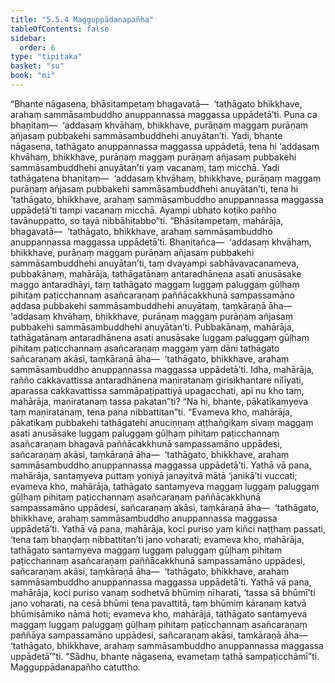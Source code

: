 ```yaml
---
title: "5.5.4 Magguppādanapañha"
tableOfContents: false
sidebar:
  order: 6
type: "tipitaka"
basket: "su"
book: "mi"
---
```



<DynamicBreadcrumb />

<Division number="163" book="mi" bookNo="28">

<Paragraph number="968" book="mi">
“Bhante nāgasena, bhāsitampetaṃ bhagavatā—  ‘tathāgato bhikkhave, arahaṃ sammāsambuddho anuppannassa maggassa uppādetā’ti. Puna ca bhaṇitaṃ—  ‘addasaṃ khvāhaṃ, bhikkhave, purāṇaṃ maggaṃ purāṇaṃ añjasaṃ pubbakehi sammāsambuddhehi anuyātan’ti. Yadi, bhante nāgasena, tathāgato anuppannassa maggassa uppādetā, tena hi ‘addasaṃ khvāhaṃ, bhikkhave, purāṇaṃ maggaṃ purāṇaṃ añjasaṃ pubbakehi sammāsambuddhehi anuyātan’ti yaṃ vacanaṃ, taṃ micchā. Yadi tathāgatena bhaṇitaṃ—  ‘addasaṃ khvāhaṃ, bhikkhave, purāṇaṃ maggaṃ purāṇaṃ añjasaṃ pubbakehi sammāsambuddhehi anuyātan’ti, tena hi ‘tathāgato, bhikkhave, arahaṃ sammāsambuddho anuppannassa maggassa uppādetā’ti tampi vacanaṃ micchā. Ayampi ubhato koṭiko pañho tavānuppatto, so tayā nibbāhitabbo”ti.
</Paragraph>

<Paragraph number="969" book="mi">
“Bhāsitampetaṃ, mahārāja, bhagavatā—  ‘tathāgato, bhikkhave, arahaṃ sammāsambuddho anuppannassa maggassa uppādetā’ti. Bhaṇitañca—  ‘addasaṃ khvāhaṃ, bhikkhave, purāṇaṃ maggaṃ purāṇaṃ añjasaṃ pubbakehi sammāsambuddhehi anuyātan’ti, taṃ dvayampi sabhāvavacanameva, pubbakānaṃ, mahārāja, tathāgatānaṃ antaradhānena asati anusāsake maggo antaradhāyi, taṃ tathāgato maggaṃ luggaṃ paluggaṃ gūḷhaṃ pihitaṃ paṭicchannaṃ asañcaraṇaṃ paññācakkhunā sampassamāno addasa pubbakehi sammāsambuddhehi anuyātaṃ, taṃkāraṇā āha—  ‘addasaṃ khvāhaṃ, bhikkhave, purāṇaṃ maggaṃ purāṇaṃ añjasaṃ pubbakehi sammāsambuddhehi anuyātan’ti.
</Paragraph>

<Paragraph number="970" book="mi">
Pubbakānaṃ, mahārāja, tathāgatānaṃ antaradhānena asati anusāsake luggaṃ paluggaṃ gūḷhaṃ pihitaṃ paṭicchannaṃ asañcaraṇaṃ maggaṃ yaṃ dāni tathāgato sañcaraṇaṃ akāsi, taṃkāraṇā āha—  ‘tathāgato, bhikkhave, arahaṃ sammāsambuddho anuppannassa maggassa uppādetā’ti.
</Paragraph>

<Paragraph number="971" book="mi">
Idha, mahārāja, rañño cakkavattissa antaradhānena maṇiratanaṃ girisikhantare nilīyati, aparassa cakkavattissa sammāpaṭipattiyā upagacchati, api nu kho taṃ, mahārāja, maṇiratanaṃ tassa pakatan”ti? “Na hi, bhante, pākatikaṃyeva taṃ maṇiratanaṃ, tena pana nibbattitan”ti. “Evameva kho, mahārāja, pākatikaṃ pubbakehi tathāgatehi anuciṇṇaṃ aṭṭhaṅgikaṃ sivaṃ maggaṃ asati anusāsake luggaṃ paluggaṃ gūḷhaṃ pihitaṃ paṭicchannaṃ asañcaraṇaṃ bhagavā paññācakkhunā sampassamāno uppādesi, sañcaraṇaṃ akāsi, taṃkāraṇā āha—  ‘tathāgato, bhikkhave, arahaṃ sammāsambuddho anuppannassa maggassa uppādetā’ti.
</Paragraph>

<Paragraph number="972" book="mi">
Yathā vā pana, mahārāja, santaṃyeva puttaṃ yoniyā janayitvā mātā ‘janikā’ti vuccati; evameva kho, mahārāja, tathāgato santaṃyeva maggaṃ luggaṃ paluggaṃ gūḷhaṃ pihitaṃ paṭicchannaṃ asañcaraṇaṃ paññācakkhunā sampassamāno uppādesi, sañcaraṇaṃ akāsi, taṃkāraṇā āha—  ‘tathāgato, bhikkhave, arahaṃ sammāsambuddho anuppannassa maggassa uppādetā’ti.
</Paragraph>

<Paragraph number="973" book="mi">
Yathā vā pana, mahārāja, koci puriso yaṃ kiñci naṭṭhaṃ passati, ‘tena taṃ bhaṇḍaṃ nibbattitan’ti jano voharati; evameva kho, mahārāja, tathāgato santaṃyeva maggaṃ luggaṃ paluggaṃ gūḷhaṃ pihitaṃ paṭicchannaṃ asañcaraṇaṃ paññācakkhunā sampassamāno uppādesi, sañcaraṇaṃ akāsi, taṃkāraṇā āha—  ‘tathāgato, bhikkhave, arahaṃ sammāsambuddho anuppannassa maggassa uppādetā’ti.
</Paragraph>

<Paragraph number="974" book="mi">
Yathā vā pana, mahārāja, koci puriso vanaṃ sodhetvā bhūmiṃ nīharati, ‘tassa sā bhūmī’ti jano voharati, na cesā bhūmi tena pavattitā, taṃ bhūmiṃ kāraṇaṃ katvā bhūmisāmiko nāma hoti; evameva kho, mahārāja, tathāgato santaṃyeva maggaṃ luggaṃ paluggaṃ gūḷhaṃ pihitaṃ paṭicchannaṃ asañcaraṇaṃ paññāya sampassamāno uppādesi, sañcaraṇaṃ akāsi, taṃkāraṇā āha—  ‘tathāgato, bhikkhave, arahaṃ sammāsambuddho anuppannassa maggassa uppādetā’”ti. “Sādhu, bhante nāgasena, evametaṃ tathā sampaṭicchāmī”ti.

</Paragraph>
</Division>

<Paragraph number="975" type="center" book="mi">
Magguppādanapañho catuttho.
</Paragraph>